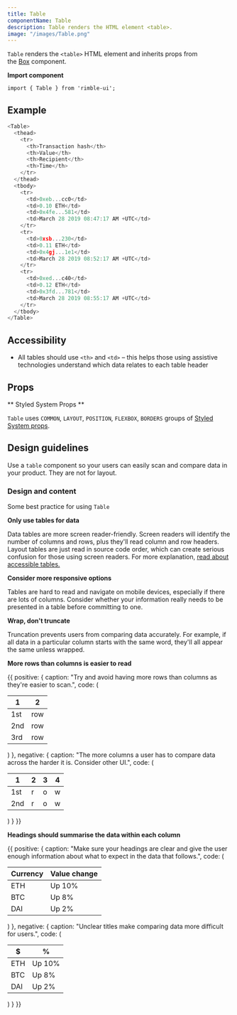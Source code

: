 ```yaml
---
title: Table
componentName: Table
description: Table renders the HTML element <table>.
image: "/images/Table.png"
---
```


`Table` renders the `<table>` HTML element and inherits props from the [Box](/components/rimble-ui/Box) component.

**Import component**

```
import { Table } from 'rimble-ui';
```

## Example

```js is=react-live
<Table>
  <thead>
    <tr>
      <th>Transaction hash</th>
      <th>Value</th>
      <th>Recipient</th>
      <th>Time</th>
    </tr>
  </thead>
  <tbody>
    <tr>
      <td>0xeb...cc0</td>
      <td>0.10 ETH</td>
      <td>0x4fe...581</td>
      <td>March 28 2019 08:47:17 AM +UTC</td>
    </tr>
    <tr>
      <td>0xsb...230</td>
      <td>0.11 ETH</td>
      <td>0x4gj...1e1</td>
      <td>March 28 2019 08:52:17 AM +UTC</td>
    </tr>
    <tr>
      <td>0xed...c40</td>
      <td>0.12 ETH</td>
      <td>0x3fd...781</td>
      <td>March 28 2019 08:55:17 AM +UTC</td>
    </tr>
  </tbody>
</Table>
```

## Accessibility

- All tables should use `<th>` and `<td>` – this helps those using assistive technologies understand which data relates to each table header

## Props

<PropsTable propMetaData={props.propMetaData} />

** Styled System Props **

`Table` uses `COMMON`, `LAYOUT`, `POSITION`, `FLEXBOX`, `BORDERS` groups of [Styled System props](/components/rimble-ui/system-props).

## Design guidelines

Use a `table` component so your users can easily scan and compare data in your product. They are not for layout.

### Design and content

Some best practice for using `Table`

**Only use tables for data**

Data tables are more screen reader-friendly. Screen readers will identify the number of columns and rows, plus they'll read column and row headers. Layout tables are just read in source code order, which can create serious confusion for those using screen readers. For more explanation, [read about accessible tables.](https://webaim.org/techniques/tables/)

**Consider more responsive options**

Tables are hard to read and navigate on mobile devices, especially if there are lots of columns. Consider whether your information really needs to be presented in a table before committing to one.

**Wrap, don't truncate**

Truncation prevents users from comparing data accurately. For example, if all data in a particular column starts with the same word, they'll all appear the same unless wrapped.

**More rows than columns is easier to read**

<DoDont>
  {{
    positive: {
      caption: "Try and avoid having more rows than columns as they're easier to scan.",
      code: (
        <Table mt={3}>
          <thead>
            <tr>
              <th>1</th>
              <th>2</th>
            </tr>
          </thead>
          <tbody>
            <tr>
              <td>1st</td>
              <td>row</td>
            </tr>
            <tr>
              <td>2nd</td>
              <td>row</td>
            </tr>
            <tr>
              <td>3rd</td>
              <td>row</td>
            </tr>
          </tbody>
        </Table>
      )
    },
    negative: {
      caption: "The more columns a user has to compare data across the harder it is. Consider other UI.",
      code: (
        <Table mt={3}>
          <thead>
            <tr>
              <th>1</th>
              <th>2</th>
              <th>3</th>
              <th>4</th>
            </tr>
          </thead>
          <tbody>
            <tr>
              <td>1st</td>
              <td>r</td>
              <td>o</td>
              <td>w</td>
            </tr>
            <tr>
              <td>2nd</td>
              <td>r</td>
              <td>o</td>
              <td>w</td>
            </tr>
          </tbody>
        </Table>
      )
    }
  }}
</DoDont>

**Headings should summarise the data within each column**

<DoDont>
  {{
    positive: {
      caption: "Make sure your headings are clear and give the user enough information about what to expect in the data that follows.",
      code: (
        <Table mt={3}>
          <thead>
            <tr>
              <th>Currency</th>
              <th>Value change</th>
            </tr>
          </thead>
          <tbody>
            <tr>
              <td>ETH</td>
              <td>Up 10%</td>
            </tr>
            <tr>
              <td>BTC</td>
              <td>Up 8%</td>
            </tr>
            <tr>
              <td>DAI</td>
              <td>Up 2%</td>
            </tr>
          </tbody>
        </Table>
      )
    },
    negative: {
      caption: "Unclear titles make comparing data more difficult for users.",
      code: (
        <Table mt={3}>
          <thead>
            <tr>
              <th>$</th>
              <th>%</th>
            </tr>
          </thead>
          <tbody>
            <tr>
              <td>ETH</td>
              <td>Up 10%</td>
            </tr>
            <tr>
              <td>BTC</td>
              <td>Up 8%</td>
            </tr>
            <tr>
              <td>DAI</td>
              <td>Up 2%</td>
            </tr>
          </tbody>
        </Table>
      )
    }
  }}
</DoDont>

